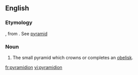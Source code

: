 ==English==

===Etymology===
{{NL.}}, from {{etyl|la|en}} {{term|pyramis||lang=la}}. See [[pyramid]]

===Noun===
{{en-noun|pyramidia}}

# The small pyramid which crowns or completes an [[obelisk]].

[[fr:pyramidion]]
[[vi:pyramidion]]